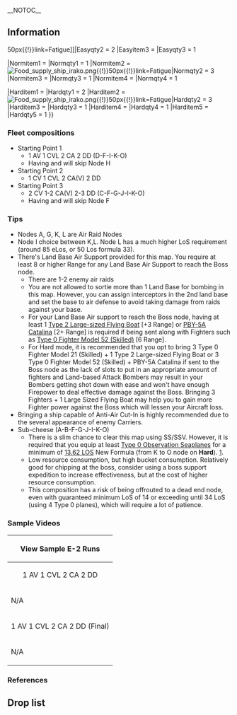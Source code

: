 __NOTOC__
<div style="text-align:center;margin-top:20px;">{{Event/DetailToggle}}</div>

==Information==
<div class="mw-collapsible mw-expanded">{{clear}}

{{Notice|align=left|
:Report your fleet composition for branching rule determination [https://goo.gl/forms/hXLeH4deg4R4Q0V82 here]
:To view the submitted fleet composition reports go [https://docs.google.com/spreadsheets/d/1gDS-QrTJrDpl1NAx1hx3rfKpdWaXO5q042grc8rg0iE here].
:Discuss new mechanics, fleet & equipment setup, LBAS setup, farming strategies, etc [[Thread:494117|here]].
}}

{{Event/MapInfo
|en = Mainland Air Defense Battle
|jp = 本土防空戦
|romaji = Hondo Bōkūsen
|tag = Interception Fleet
|hp_easy = {{Tooltip|480|5 full kills (Wo Flagship / Wo Kai Flagship II)}}
|hp_normal = {{Tooltip|800|5 full kills (Wo Kai Flagship (II / III))}}
|hp_hard = {{Tooltip|800|5 full kills (Wo Kai Flagship (III / IV))}}
|mechanics = LoS Check@Events/Mechanics#LoS_Check, Selection Node@Events/Mechanics#Node_specific_details, Enemy Raid@Land Base_Aerial_Support#Enemy_Raid_2, Ship Locking@Events/Mechanics#Ship_Locking

|Easyitem1 = {{EquipmentCardKai|Combat Ration|size=50px}}|Easyqty1 = 1
|Easyitem2 = [[File:Food supply ship irako.png{{!}}50px{{!}}link=Fatigue]]|Easyqty2 = 2
|Easyitem3 = {{EquipmentCardKai|SBD|size=50px}}|Easyqty3 = 1

|Normitem1 = {{EquipmentCardKai|Combat Ration|size=50px}}|Normqty1 = 1
|Normitem2 = [[File:Food supply ship irako.png{{!}}50px{{!}}link=Fatigue]]|Normqty2 = 3
|Normitem3 = {{EquipmentCardKai|SBD|size=50px}}|Normqty3 = 1
|Normitem4 = {{EquipmentCardKai|TBD|size=50px}}|Normqty4 = 1

|Harditem1 = {{EquipmentCardKai|Combat Ration|size=50px}}|Hardqty1 = 2
|Harditem2 = [[File:Food supply ship irako.png{{!}}50px{{!}}link=Fatigue]]|Hardqty2 = 3
|Harditem3 = {{EquipmentCardKai|Daihatsu Landing Craft|size=50px}}|Hardqty3 = 1
|Harditem4 = {{EquipmentCardKai|SBD|size=50px}}|Hardqty4 = 1
|Harditem5 = {{EquipmentCardKai|TBD|size=50px}}|Hardqty5 = 1
}}
{{MapBranchingTable
|width = default
|0 -> 1 =
* Meet all the following requirements:
** Fleet contains [[Mizuho]] '''OR''' [[Shouhou]]
** The fleet contains no CV(B) (CVL does not count)
** Fast Fleet
|0 -> 2 = * CLTs > 0 '''OR''' Does not meet the requirements to start either at 1 or 3.
|0 -> 3 = * Amount of CV(B) = 2, amount of DD ≧ 2 (CVL does not count)

|D -> E = * Fleet contains '''EXACTLY''' 3 of the following ships: [[Arashi]], [[Nowaki]], [[Atago]], [[Takao]], [[Maya]], [[Choukai]], [[Myoukou]], [[Haguro]], [[Mizuho]] and [[Shouhou]].([[Mizuho]] might count as 2('''UNCONFIRMED'''))
|D -> F = * Does not meet the requirements to go to E.

|C -> F = * Does not meet the requirements to go to G.
|C -> G = * [[Hiryuu]] '''AND''' [[Souryuu]] are in the fleet.

|F -> H = * Fleet started at point 1 and you do not meet the historic requirements to go I.
|F -> I = 
* Fleet started at point 1 ('''UNCONFIRMED''')
* <s>Fleet contains at '''LEAST''' 3 of the following ships: [[Arashi]], [[Nowaki]], [[Atago]], [[Takao]], [[Maya]], [[Choukai]], [[Myoukou]], [[Haguro]], [[Mizuho]] and [[Shouhou]].([[Mizuho]] might count as 2('''UNCONFIRMED'''))</s> incorrect or missing other requirement
|F -> G = * Does not meet the requirements to go to either H or I.

|H/battle -> I/battle = * Fixed route
|G/battle -> J/battle = * Fixed route

|I/empty -> K/battle = * Choice
|I/empty -> L/battle = * Choice

|K/battle -> M/empty =
* Fail the LoS check
* Random chance to off route if you have a full sub fleet.
|K/battle -> O/battle = * Pass the LoS check

|L/battle -> O/battle = * Pass the LoS check
|L/battle -> N/empty = * Fail the LoS check
}}

===Fleet compositions===
*Starting Point 1
**1 AV 1 CVL 2 CA 2 DD (D-F-I-K-O)
**Having {{ShipLink|Mizuho}} and {{ShipLink|Shouhou}} will skip Node H
*Starting Point 2
**1 CV 1 CVL 2 CA(V) 2 DD
*Starting Point 3
** 2 CV 1-2 CA(V) 2-3 DD (C-F-G-J-I-K-O)
**Having {{ShipLink|Hiryuu}} and {{ShipLink|Souryuu}} will skip Node F

===Tips===

*Nodes A, G, K, L are Air Raid Nodes
*Node I choice between K,L. Node L has a much higher LoS requirement (around 85 eLos, or 50 Los formula 33).
*There's Land Base Air Support provided for this map. You require at least 8 or higher Range for any Land Base Air Support to reach the Boss node.
**There are 1-2 enemy air raids
**You are not allowed to sortie more than 1 Land Base for bombing in this map. However, you can assign interceptors in the 2nd land base and set the base to air defense to avoid taking damage from raids against your base.
**For your Land Base Air support to reach the Boss node, having at least 1 [[Type 2 Large-sized Flying Boat]] [+3 Range] or [[PBY-5A Catalina]] [2+ Range] is required if being sent along with Fighters such as [[Type 0 Fighter Model 52 (Skilled)]] [6 Range].
**For Hard mode, it is recommended that you opt to bring 3 Type 0 Fighter Model 21 (Skilled) + 1 Type 2 Large-sized Flying Boat or 3 Type 0 Fighter Model 52 (Skilled) + PBY-5A Catalina if sent to the Boss node as the lack of slots to put in an appropriate amount of fighters and Land-based Attack Bombers may result in your Bombers getting shot down with ease and won't have enough Firepower to deal effective damage against the Boss. Bringing 3 Fighters + 1 Large Sized Flying Boat may help you to gain more Fighter power against the Boss which will lessen your Aircraft loss.   
*Bringing a ship capable of Anti-Air Cut-In is highly recommended due to the several appearance of enemy Carriers. 
*Sub-cheese (A-B-F-G-J-I-K-O)
**There is a slim chance to clear this map using SS/SSV. However, it is required that you equip at least [[Type 0 Observation Seaplane]]s for a minimum of [http://imgur.com/gallery/DbL1z 13.62 LOS] New Formula (from K to O node on '''Hard'''). [http://imgur.com/a/q9e2x].
**Low resource consumption, but high bucket consumption. Relatively good for chipping at the boss, consider using a boss support expedition to increase effectiveness, but at the cost of higher resource consumption.
**This composition has a risk of being offrouted to a dead end node, even with guaranteed minimum LoS of 14 or exceeding until 34 LoS (using 4 Type 0 planes), which will require a lot of patience.

===Sample Videos===
{| {{FancyTable}}
|-
! colspan="3" |View Sample E-2 Runs
|-
! scope="col" style="text-align:center;"|1 AV 1 CVL 2 CA 2 DD
! scope="col" style="text-align:center;"|1 CV 1 CVL 2 CA(V) 2 DD
! scope="col" style="text-align:center;"|Souryuu + Hiryuu & 2 CAV + 2 DD
|-
|N/A
|N/A
|[[File:Fall 2016 Event E-2 Hard Souryuu Hiryuu 2 CAV 2 DD|center|200 px]]
|-
! style="text-align:center;"|1 AV 1 CVL 2 CA 2 DD (Final)
! style="text-align:center;"|1 CV 1 CVL 2 CA(V) 2 DD (Final)
! style="text-align:center;"|Souryuu + Hiryuu + 2 CAV + 2 DD (Final)
|-
|N/A
|N/A
|[[File:Fall 2016 Event E-2 Hard Souryuu Hiryuu 2 CAV 2 DD (Final)|center|200 px]]
|}

===References===
<references />

</div>{{clear}} <!-- Information collapsible -->

{{:Fall 2016 Event/E-2/Enemy patterns}}

==Drop list==
<div class="mw-collapsible mw-expanded">{{clear}}

{{DropList
|no_legend = true
|filter_button = true
|nodes = C,D,J,O
|boss = O
|Amatsukaze : O/Easy
|Harukaze : J/Easy, O/Easy
|Harusame : J/Easy
|Isokaze : J/Easy
|Kamikaze : O/Easy
|Kawakaze : O/Easy
|Ooyodo : J/Easy
|Tokitsukaze : O/Easy
|Yamakaze : O/Easy
|Suzuya : C/Hard, D/Hard, J/Easy, O/Easy
|Kumano : C/Hard, J/Easy, O/Easy
}}


</div> <!-- Drop list collapsible -->